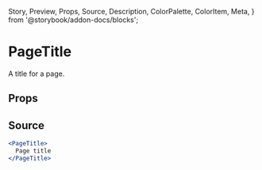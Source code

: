   Story,
  Preview,
  Props,
  Source,
  Description,
  ColorPalette,
  ColorItem,
  Meta,
} from '@storybook/addon-docs/blocks';

# PageTitle

A title for a page.

## Props

<Props of={PageTitle} />

## Source

```jsx
<PageTitle>
  Page title
</PageTitle>
```
